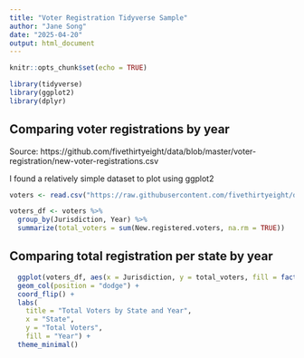 ---
title: "Voter Registration Tidyverse Sample"
author: "Jane Song"
date: "2025-04-20"
output: html_document
---

```{r setup, include=FALSE}
knitr::opts_chunk$set(echo = TRUE)

library(tidyverse)
library(ggplot2)
library(dplyr)
```

## Comparing voter registrations by year

Source: https://github.com/fivethirtyeight/data/blob/master/voter-registration/new-voter-registrations.csv

I found a relatively simple dataset to plot using ggplot2

```{r}

voters <- read.csv("https://raw.githubusercontent.com/fivethirtyeight/data/refs/heads/master/voter-registration/new-voter-registrations.csv") 

voters_df <- voters %>%
  group_by(Jurisdiction, Year) %>%
  summarize(total_voters = sum(New.registered.voters, na.rm = TRUE)) 

```

## Comparing total registration per state by year 

```{r}
  ggplot(voters_df, aes(x = Jurisdiction, y = total_voters, fill = factor(Year))) +
  geom_col(position = "dodge") +
  coord_flip() +
  labs(
    title = "Total Voters by State and Year",
    x = "State",
    y = "Total Voters",
    fill = "Year") +
  theme_minimal()
```

